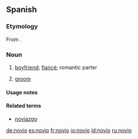 ==Spanish==

===Etymology===
From {{L.}} {{term|novus||new}}.

===Noun===
{{es-noun-mf|feminine=novia}}

#[[boyfriend]]; [[fiancé]]; romantic parter
# {{context|wedding}} [[groom]]

====Usage notes====
{{es-note-noun-mf}}

====Related terms====
*[[noviazgo]] {{m}}

[[de:novio]]
[[es:novio]]
[[fr:novio]]
[[io:novio]]
[[id:novio]]
[[ru:novio]]